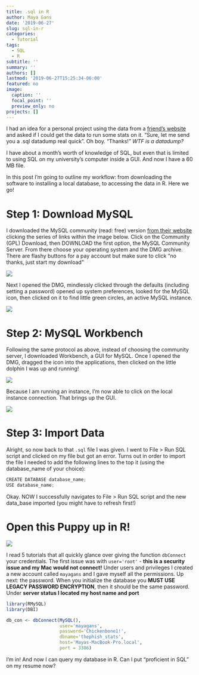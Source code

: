 ```yaml
---
title: .sql in R
author: Maya Gans
date: '2019-06-27'
slug: sql-in-r
categories:
  - Tutorial
tags:
  - SQL
  - R
subtitle: ''
summary: ''
authors: []
lastmod: '2019-06-27T15:25:34-06:00'
featured: no
image:
  caption: ''
  focal_point: ''
  preview_only: no
projects: []
---
```


I had an idea for a personal project using the data from a [friend's website](stats.thephish.fm) and asked if I could get the data to run some stats on it. "Sure, let me send you a .sql datadump real quick". Oh boy. "Thanks!" *WTF is a datadump?*

I have about a month's worth of knowledge of SQL, but even that is limited to using SQL on my university's computer inside a GUI. And now I have a 60 MB file. 

In this post I'm going to outline my workflow: from downloading the software to installing a local database, to accessing the data in R. Here we go!

# Step 1: Download MySQL
I downloaded the MySQL community (read: free) version [from their website](https://dev.mysql.com/downloads/file/?id=486026) clicking the series of links within the image below. Click on the Community (GPL) Download, then DOWNLOAD the first option, the MySQL Community Server. From there choose your operating system and the DMG archive. There are flashy buttons for a pay account but make sure to click "no thanks, just start my download"

![](img1.png)


Next I opened the DMG, mindlessly clicked through the defaults (including setting a password) opened up system preferences, looked for the MySQL icon, then clicked on it to find little green circles, an active MySQL instance. 

![](img2.png)

# Step 2: MySQL Workbench
Following the same protocol as above, instead of choosing the community server, I downloaded Workbench, a GUI for MySQL. Once I opened the DMG, dragged the icon into the applications, then clicked on the little dolphin I was up and running! 

![](img3.png)


Because I am running an instance, I'm now able to click on the local instance connection. That brings up the GUI.

![](img4.png)

# Step 3: Import Data

Alright, so now back to that `.sql` file I was given. I went to File > Run SQL script and clicked on my file but got an error. Turns out in order to import the file I needed to add the following lines to the top it (using the database_name of your choice):

```js
CREATE DATABASE database_name;
USE database_name;
```

Okay. NOW I successfully navigates to File > Run SQL script and the new data_base imported (you might have to refresh first!)

# Open this Puppy up in R!

![](img5.png)

I read 5 tutorials that all quickly glance over giving the function `dbConnect` your credentials. The first issue was with `user='root'` - **this is a security issue and my Mac would not connect!** Under users and privileges I created a new account called `mayagans` and I gave myself all the permissions. Up next: the password. When you initialize the database you **MUST USE LEGACY PASSWORD ENCRYPTION**, then it should be the same password. Under **server status I located my host name and port**

```r
library(RMySQL)
library(DBI)

db_con <- dbConnect(MySQL(), 
                    user='mayagans', 
                    password='Chickenbone1!', 
                    dbname='thephish_stats', 
                    host='Mayas-MacBook-Pro.local',
                    port = 3306)
```

I'm in! And now I can query my database in R. Can I put "proficient in SQL" on my resume now?